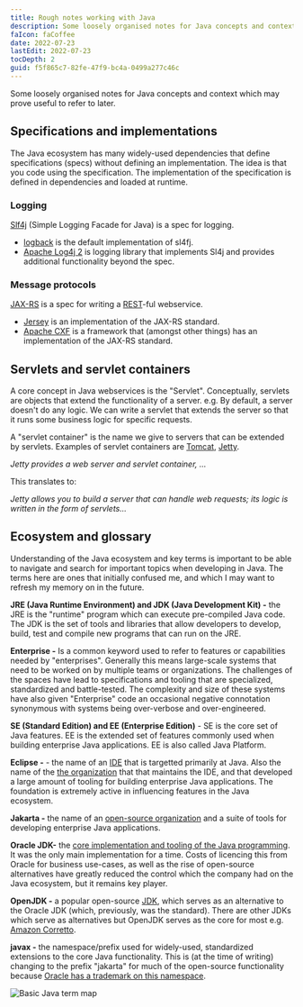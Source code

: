 ```yaml
---
title: Rough notes working with Java
description: Some loosely organised notes for Java concepts and context which may prove useful to refer to later.
faIcon: faCoffee
date: 2022-07-23
lastEdit: 2022-07-23
tocDepth: 2
guid: f5f865c7-82fe-47f9-bc4a-0499a277c46c
---
```



Some loosely organised notes for Java concepts and context which may prove useful to refer to later.

## Specifications and implementations

The Java ecosystem has many widely-used dependencies that define specifications (specs) without defining an implementation.
The idea is that you code using the specification. The implementation of the specification is defined in dependencies and loaded at runtime.

### Logging

[Slf4j](https://www.slf4j.org/) (Simple Logging Facade for Java) is a spec for logging.

- [logback](https://logback.qos.ch/) is the default implementation of sl4fj.
- [Apache Log4j 2](https://logging.apache.org/log4j/2.x/) is logging library that implements Sl4j and provides additional functionality beyond the spec.

### Message protocols

[JAX-RS](https://en.wikipedia.org/wiki/Jakarta_RESTful_Web_Services) is a spec for writing a [REST](https://en.wikipedia.org/wiki/Representational_state_transfer)-ful webservice.

- [Jersey](https://projects.eclipse.org/projects/ee4j.jersey/) is an implementation of the JAX-RS standard.
- [Apache CXF](https://cxf.apache.org/) is a framework that (amongst other things) has an implementation of the JAX-RS standard.

## Servlets and servlet containers

A core concept in Java webservices is the "Servlet". Conceptually, servlets are objects that extend the functionality of a server.
e.g. By default, a server doesn't do any logic. We can write a servlet that extends the server so that it runs some business logic for specific requests.

A "servlet container" is the name we give to servers that can be extended by servlets. Examples of servlet containers are [Tomcat](https://tomcat.apache.org/), [Jetty](https://www.eclipse.org/jetty/).

<Card>

_Jetty provides a web server and servlet container, ..._

This translates to:

_Jetty allows you to build a server that can handle web requests; its logic is written in the form of servlets..._

</Card>

## Ecosystem and glossary

Understanding of the Java ecosystem and key terms is important to be able to navigate and search for important topics when developing in Java.
The terms here are ones that initially confused me, and which I may want to refresh my memory on in the future.

**JRE (Java Runtime Environment) and JDK (Java Development Kit) -** the JRE is the "runtime" program which can execute pre-compiled Java code.
The JDK is the set of tools and libraries that allow developers to develop, build, test and compile new programs that can run on the JRE.

**Enterprise -** Is a common keyword used to refer to features or capabilities needed by "enterprises".
Generally this means large-scale systems that need to be worked on by multiple teams or organizations.
The challenges of the spaces have lead to specifications and tooling that are specialized, standardized and battle-tested.
The complexity and size of these systems have also given "Enterprise" code an occasional negative connotation synonymous with systems being over-verbose and over-engineered.

**SE (Standard Edition) and EE (Enterprise Edition)** - SE is the core set of Java features.
EE is the extended set of features commonly used when building enterprise Java applications.
EE is also called Java Platform.

**Eclipse -** - the name of an [IDE](<https://en.wikipedia.org/wiki/Eclipse_(software)>) that is targetted primarily at Java.
Also the name of the [the organization](https://en.wikipedia.org/wiki/Eclipse_Foundation) that that maintains the IDE, and that developed a large amount of tooling for building enterprise Java applications.
The foundation is extremely active in influencing features in the Java ecosystem.

**Jakarta -** the name of an [open-source organization](https://jakarta.ee/) and a suite of tools for developing enterprise Java applications.

**Oracle JDK-** the [core implementation and tooling of the Java programming](https://www.oracle.com/java/technologies/downloads/). It was the only main implementation for a time.
Costs of licencing this from Oracle for business use-cases, as well as the rise of open-source alternatives have greatly reduced the control which the company had on the Java ecosystem, but it remains key player.

**OpenJDK -** a popular open-source [JDK](https://openjdk.org/), which serves as an alternative to the Oracle JDK (which, previously, was the standard). There are other JDKs which serve as alternatives but OpenJDK serves as the core for most e.g. [Amazon Corretto](https://aws.amazon.com/corretto/).

**javax -** the namespace/prefix used for widely-used, standardized extensions to the core Java functionality. This is (at the time of writing) changing to the prefix "jakarta" for much of the open-source functionality because [Oracle has a trademark on this namespace](https://eclipse-foundation.blog/2019/05/03/jakarta-ee-java-trademarks/).

![Basic Java term map](./images/basic-java-relationship-map.png)
